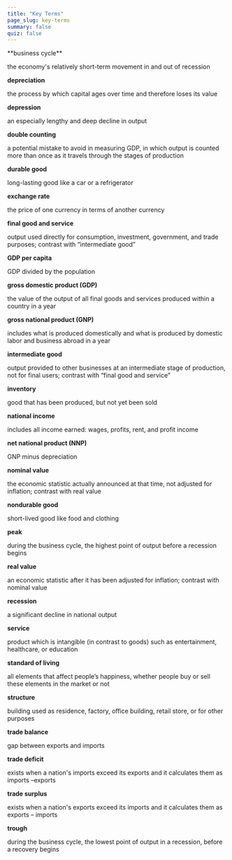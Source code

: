 ```yaml
---
title: "Key Terms"
page_slug: key-terms
summary: false
quiz: false
---
```

<div className="content-chunk" data-subsection-id = "key-terms-650t">
**business cycle**

the economy's relatively short-term movement in and out of recession

**depreciation**

the process by which capital ages over time and therefore loses its value

**depression**

an especially lengthy and deep decline in output

**double counting**

a potential mistake to avoid in measuring GDP, in which output is counted more than once as it travels through the stages of production

**durable good**

long-lasting good like a car or a refrigerator

**exchange rate**

the price of one currency in terms of another currency

**final good and service**

output used directly for consumption, investment, government, and trade purposes; contrast with “intermediate good”

**GDP per capita**

GDP divided by the population

**gross domestic product (GDP)**

the value of the output of all final goods and services produced within a country in a year

**gross national product (GNP)**

includes what is produced domestically and what is produced by domestic labor and business abroad in a year

**intermediate good**

output provided to other businesses at an intermediate stage of production, not for final users; contrast with “final good and service”

**inventory**

good that has been produced, but not yet been sold

**national income**

includes all income earned: wages, profits, rent, and profit income

**net national product (NNP)**

GNP minus depreciation

**nominal value**

the economic statistic actually announced at that time, not adjusted for inflation; contrast with real value

**nondurable good**

short-lived good like food and clothing

**peak**

during the business cycle, the highest point of output before a recession begins

**real value**

an economic statistic after it has been adjusted for inflation; contrast with nominal value

**recession**

a significant decline in national output

**service**

product which is intangible (in contrast to goods) such as entertainment, healthcare, or education

**standard of living**

all elements that affect people’s happiness, whether people buy or sell these elements in the market or not

**structure**

building used as residence, factory, office building, retail store, or for other purposes

**trade balance**

gap between exports and imports

**trade deficit**

exists when a nation's imports exceed its exports and it calculates them as imports –exports

**trade surplus**

exists when a nation's exports exceed its imports and it calculates them as exports – imports

**trough**

during the business cycle, the lowest point of output in a recession, before a recovery begins
</div>
